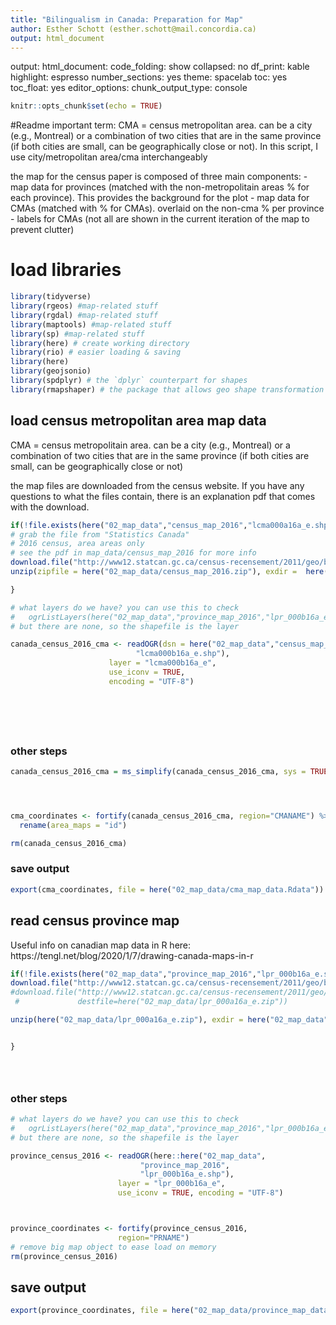 ---
title: "Bilingualism in Canada: Preparation for Map"
author: Esther Schott (esther.schott@mail.concordia.ca)
output: html_document
---
output: 
  html_document: 
    code_folding: show
    collapsed: no
    df_print: kable
    highlight: espresso
    number_sections: yes
    theme: spacelab
    toc: yes
    toc_float: yes
editor_options: 
  chunk_output_type: console

```{r setup, include=FALSE}
knitr::opts_chunk$set(echo = TRUE)
```
#Readme
important term: CMA = census metropolitan area. can be a city (e.g., Montreal) or a combination of two cities that are in the same province (if both cities are small, can be geographically close or not). In this script, I use city/metropolitan area/cma interchangeably

the map for the census paper is composed of three main components:
- map data for provinces (matched with the non-metropolitain areas % for each province). This provides the background for the plot
- map data for CMAs (matched with % for CMAs). overlaid on the non-cma % per province
- labels for CMAs (not all are shown in the current iteration of the map to prevent clutter)

# load libraries
```{r load packages}

library(tidyverse)
library(rgeos) #map-related stuff
library(rgdal) #map-related stuff
library(maptools) #map-related stuff
library(sp) #map-related stuff
library(here) # create working directory
library(rio) # easier loading & saving
library(here)
library(geojsonio)
library(spdplyr) # the `dplyr` counterpart for shapes
library(rmapshaper) # the package that allows geo shape transformation
```


## load census metropolitan area map data
CMA = census metropolitain area. can be a city (e.g., Montreal) or a combination of two cities that are in the same province (if both cities are small, can be geographically close or not)

the map files are downloaded from the census website. If you have any questions to what the files contain, there is an explanation pdf that comes with the download. 
```{r load_cma_maps}



if(!file.exists(here("02_map_data","census_map_2016","lcma000a16a_e.shp"))) {
# grab the file from "Statistics Canada"
# 2016 census, area areas only
# see the pdf in map_data/census_map_2016 for more info
download.file("http://www12.statcan.gc.ca/census-recensement/2011/geo/bound-limit/files-fichiers/2016/lcma000b16a_e.zip", destfile=here("02_map_data/census_map_2016.zip"))
unzip(zipfile = here("02_map_data/census_map_2016.zip"), exdir =  here("02_map_data/census_map_2016"))

}

# what layers do we have? you can use this to check
#   ogrListLayers(here("02_map_data","province_map_2016","lpr_000b16a_e.shp"))
# but there are none, so the shapefile is the layer

canada_census_2016_cma <- readOGR(dsn = here("02_map_data","census_map_2016",
                            "lcma000b16a_e.shp"),
                      layer = "lcma000b16a_e",
                      use_iconv = TRUE, 
                      encoding = "UTF-8")







```
### other steps
```{r}
canada_census_2016_cma = ms_simplify(canada_census_2016_cma, sys = TRUE, keep= .1)




cma_coordinates <- fortify(canada_census_2016_cma, region="CMANAME") %>%
  rename(area_maps = "id")

rm(canada_census_2016_cma)

```
### save output
```{r}
export(cma_coordinates, file = here("02_map_data/cma_map_data.Rdata")) 

```



## read census province map

Useful  info on canadian map data in R here: https://tengl.net/blog/2020/1/7/drawing-canada-maps-in-r
```{r read_province_maps}
if(!file.exists(here("02_map_data","province_map_2016","lpr_000b16a_e.shp"))) {
download.file("http://www12.statcan.gc.ca/census-recensement/2011/geo/bound-limit/files-fichiers/2016/lpr_000b16a_e.zip", destfile=here("02_map_data/lpr_000a16a_e.zip"))
#download.file("http://www12.statcan.gc.ca/census-recensement/2011/geo/bound-limit/files-fichiers/2016/lpr_000a16a_e.zip",
 #             destfile=here("02_map_data/lpr_000a16a_e.zip"))

unzip(here("02_map_data/lpr_000a16a_e.zip"), exdir = here("02_map_data","province_map_2016"))


}





```
### other steps
```{r}
# what layers do we have? you can use this to check
#   ogrListLayers(here("02_map_data","province_map_2016","lpr_000b16a_e.shp"))
# but there are none, so the shapefile is the layer

province_census_2016 <- readOGR(here::here("02_map_data",
                             "province_map_2016",
                             "lpr_000b16a_e.shp"),
                        layer = "lpr_000b16a_e",
                        use_iconv = TRUE, encoding = "UTF-8")



province_coordinates <- fortify(province_census_2016, 
                        region="PRNAME")
# remove big map object to ease load on memory 
rm(province_census_2016)

```



## save output
```{r}
export(province_coordinates, file = here("02_map_data/province_map_data.Rdata")) 

```


